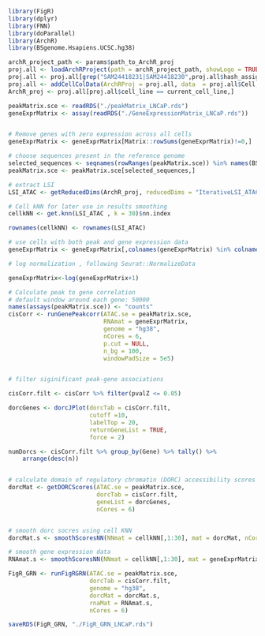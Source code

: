 ```r
library(FigR)
library(dplyr)
library(FNN)
library(doParallel)
library(ArchR)
library(BSgenome.Hsapiens.UCSC.hg38)

archR_project_path <- params$path_to_ArchR_proj
proj.all <- loadArchRProject(path = archR_project_path, showLogo = TRUE)
proj.all <- proj.all[grep("SAM24418231|SAM24418230",proj.all$hash_assignment2),]
proj.all <- addCellColData(ArchRProj = proj.all, data  = proj.all$Cell, name = "cell_line", cells = proj.all$cellNames)
ArchR_proj <- proj.all[proj.all$cell_line == current_cell_line,]

peakMatrix.sce <- readRDS("./peakMatrix_LNCaP.rds")
geneExprMatrix <- assay(readRDS("./GeneExpressionMatrix_LNCaP.rds"))


# Remove genes with zero expression across all cells
geneExprMatrix <- geneExprMatrix[Matrix::rowSums(geneExprMatrix)!=0,]

# choose sequences present in the reference genome
selected_sequences <- seqnames(rowRanges(peakMatrix.sce)) %in% names(BSgenome.Hsapiens.UCSC.hg38)
peakMatrix.sce <- peakMatrix.sce[selected_sequences,]

# extract LSI
LSI_ATAC <- getReducedDims(ArchR_proj, reducedDims = "IterativeLSI_ATAC")

# Cell kNN for later use in results smoothing
cellkNN <- get.knn(LSI_ATAC , k = 30)$nn.index

rownames(cellkNN) <- rownames(LSI_ATAC)

# use cells with both peak and gene expression data
geneExprMatrix <- geneExprMatrix[,colnames(geneExprMatrix) %in% colnames(peakMatrix.sce)]

# log normalization , following Seurat::NormalizeData

geneExprMatrix<-log(geneExprMatrix+1)

# Calculate peak to gene correlation
# default window around each gene: 50000
names(assays(peakMatrix.sce)) <- "counts"
cisCorr <- runGenePeakcorr(ATAC.se = peakMatrix.sce,
                           RNAmat = geneExprMatrix,
                           genome = "hg38",
                           nCores = 6,
                           p.cut = NULL,
                           n_bg = 100,
                           windowPadSize = 5e5)


# filter siginificant peak-gene associations

cisCorr.filt <- cisCorr %>% filter(pvalZ <= 0.05)

dorcGenes <- dorcJPlot(dorcTab = cisCorr.filt,
                       cutoff =10,
                       labelTop = 20,
                       returnGeneList = TRUE,
                       force = 2)

numDorcs <- cisCorr.filt %>% group_by(Gene) %>% tally() %>%
    arrange(desc(n))


# calculate domain of regulatory chromatin (DORC) accessibility scores for each gene
dorcMat <- getDORCScores(ATAC.se = peakMatrix.sce,
                         dorcTab = cisCorr.filt,
                         geneList = dorcGenes,
                         nCores = 6)


# smooth dorc socres using cell KNN
dorcMat.s <- smoothScoresNN(NNmat = cellkNN[,1:30], mat = dorcMat, nCores = 6)

# smooth gene expression data
RNAmat.s <- smoothScoresNN(NNmat = cellkNN[,1:30], mat = geneExprMatrix, nCores = 6)

FigR_GRN <- runFigRGRN(ATAC.se = peakMatrix.sce,
                       dorcTab = cisCorr.filt,
                       genome = "hg38",
                       dorcMat = dorcMat.s,
                       rnaMat = RNAmat.s,
                       nCores = 6)

saveRDS(FigR_GRN, "./FigR_GRN_LNCaP.rds")

```
